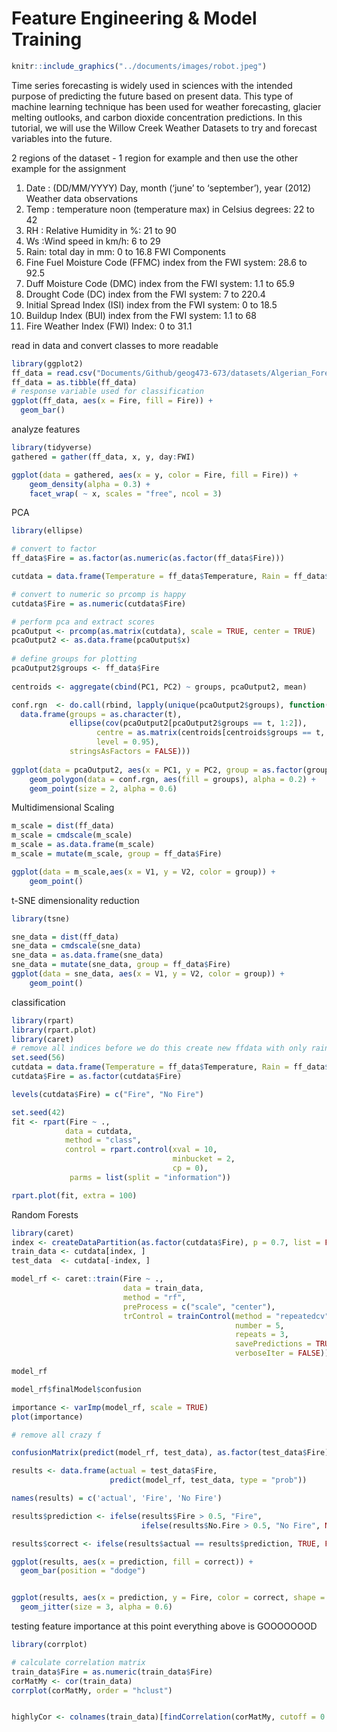# Feature Engineering & Model Training

```r
knitr::include_graphics("../documents/images/robot.jpeg")  
```

Time series forecasting is widely used in sciences with the intended purpose of predicting the future based on present data. This type of machine learning technique has been used for weather forecasting, glacier melting outlooks, and carbon dioxide concentration predictions. In this tutorial, we will use the Willow Creek Weather Datasets to try and forecast variables into the future. 

2 regions of the dataset - 1 region for example and then use the other example for the assignment

1. Date : (DD/MM/YYYY) Day, month ('june' to 'september'), year (2012)
Weather data observations
2. Temp : temperature noon (temperature max) in Celsius degrees: 22 to 42
3. RH : Relative Humidity in %: 21 to 90
4. Ws :Wind speed in km/h: 6 to 29
5. Rain: total day in mm: 0 to 16.8
FWI Components
6. Fine Fuel Moisture Code (FFMC) index from the FWI system: 28.6 to 92.5
7. Duff Moisture Code (DMC) index from the FWI system: 1.1 to 65.9
8. Drought Code (DC) index from the FWI system: 7 to 220.4
9. Initial Spread Index (ISI) index from the FWI system: 0 to 18.5
10. Buildup Index (BUI) index from the FWI system: 1.1 to 68
11. Fire Weather Index (FWI) Index: 0 to 31.1


read in data and convert classes to more readable
```r
library(ggplot2)
ff_data = read.csv("Documents/Github/geog473-673/datasets/Algerian_Forest_Fires.csv")
ff_data = as.tibble(ff_data)
# response variable used for classification
ggplot(ff_data, aes(x = Fire, fill = Fire)) +
  geom_bar()
```

analyze features
```r
library(tidyverse)
gathered = gather(ff_data, x, y, day:FWI)

ggplot(data = gathered, aes(x = y, color = Fire, fill = Fire)) +
    geom_density(alpha = 0.3) +
    facet_wrap( ~ x, scales = "free", ncol = 3)
```


PCA 

```r
library(ellipse)

# convert to factor 
ff_data$Fire = as.factor(as.numeric(as.factor(ff_data$Fire)))

cutdata = data.frame(Temperature = ff_data$Temperature, Rain = ff_data$Rain, RH = ff_data$RH, Ws = ff_data$Ws, Fire = ff_data$Fire)

# convert to numeric so prcomp is happy
cutdata$Fire = as.numeric(cutdata$Fire)

# perform pca and extract scores
pcaOutput <- prcomp(as.matrix(cutdata), scale = TRUE, center = TRUE)
pcaOutput2 <- as.data.frame(pcaOutput$x)
  
# define groups for plotting
pcaOutput2$groups <- ff_data$Fire 
  
centroids <- aggregate(cbind(PC1, PC2) ~ groups, pcaOutput2, mean)

conf.rgn  <- do.call(rbind, lapply(unique(pcaOutput2$groups), function(t)
  data.frame(groups = as.character(t),
             ellipse(cov(pcaOutput2[pcaOutput2$groups == t, 1:2]),
                   centre = as.matrix(centroids[centroids$groups == t, 2:3]),
                   level = 0.95),
             stringsAsFactors = FALSE)))
    
ggplot(data = pcaOutput2, aes(x = PC1, y = PC2, group = as.factor(groups), color = as.factor(groups))) + 
    geom_polygon(data = conf.rgn, aes(fill = groups), alpha = 0.2) +
    geom_point(size = 2, alpha = 0.6)


```
Multidimensional Scaling

```r
m_scale = dist(ff_data)
m_scale = cmdscale(m_scale)
m_scale = as.data.frame(m_scale)
m_scale = mutate(m_scale, group = ff_data$Fire)

ggplot(data = m_scale,aes(x = V1, y = V2, color = group)) +
    geom_point()


```

t-SNE dimensionality reduction
```r
library(tsne)

sne_data = dist(ff_data)
sne_data = cmdscale(sne_data)
sne_data = as.data.frame(sne_data)
sne_data = mutate(sne_data, group = ff_data$Fire)
ggplot(data = sne_data, aes(x = V1, y = V2, color = group)) +
    geom_point()

```

classification

```r
library(rpart)
library(rpart.plot)
library(caret)
# remove all indices before we do this create new ffdata with only rain, rh, temperature, 
set.seed(56)
cutdata = data.frame(Temperature = ff_data$Temperature, Rain = ff_data$Rain, RH = ff_data$RH, Ws = ff_data$Ws, Fire = ff_data$Fire)
cutdata$Fire = as.factor(cutdata$Fire)

levels(cutdata$Fire) = c("Fire", "No Fire")

set.seed(42)
fit <- rpart(Fire ~ .,
            data = cutdata,
            method = "class",
            control = rpart.control(xval = 10, 
                                    minbucket = 2, 
                                    cp = 0), 
             parms = list(split = "information"))

rpart.plot(fit, extra = 100)

```



Random Forests

```r
library(caret)
index <- createDataPartition(as.factor(cutdata$Fire), p = 0.7, list = FALSE)
train_data <- cutdata[index, ]
test_data  <- cutdata[-index, ]

model_rf <- caret::train(Fire ~ .,
                         data = train_data,
                         method = "rf",
                         preProcess = c("scale", "center"),
                         trControl = trainControl(method = "repeatedcv", 
                                                  number = 5, 
                                                  repeats = 3, 
                                                  savePredictions = TRUE, 
                                                  verboseIter = FALSE))

model_rf

model_rf$finalModel$confusion

importance <- varImp(model_rf, scale = TRUE)
plot(importance)

# remove all crazy f
```

```r
confusionMatrix(predict(model_rf, test_data), as.factor(test_data$Fire))

results <- data.frame(actual = test_data$Fire,
                      predict(model_rf, test_data, type = "prob"))

names(results) = c('actual', 'Fire', 'No Fire')

results$prediction <- ifelse(results$Fire > 0.5, "Fire",
                             ifelse(results$No.Fire > 0.5, "No Fire", NA))

results$correct <- ifelse(results$actual == results$prediction, TRUE, FALSE)

ggplot(results, aes(x = prediction, fill = correct)) +
  geom_bar(position = "dodge")


ggplot(results, aes(x = prediction, y = Fire, color = correct, shape = correct)) +
  geom_jitter(size = 3, alpha = 0.6)


```





testing feature importance at this point everything above is GOOOOOOOD

```r
library(corrplot)

# calculate correlation matrix
train_data$Fire = as.numeric(train_data$Fire)
corMatMy <- cor(train_data)
corrplot(corMatMy, order = "hclust")


highlyCor <- colnames(train_data)[findCorrelation(corMatMy, cutoff = 0.7, verbose = TRUE)]


```